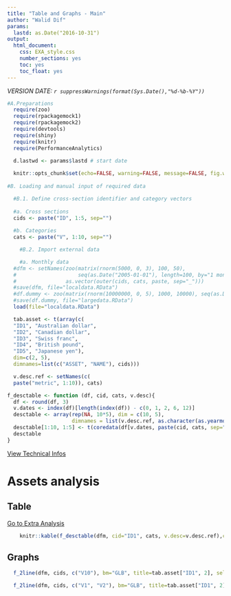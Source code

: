 ```yaml
---
title: "Table and Graphs - Main"
author: "Walid Dif"
params:
  lastd: as.Date("2016-10-31")
output:
  html_document:
    css: EXA_style.css
    number_sections: yes
    toc: yes
    toc_float: yes
---
```

*VERSION DATE: `r suppressWarnings(format(Sys.Date(),"%d-%b-%Y"))`*  

```r
#A.Preparations
  require(zoo)
  require(rpackagemock1)
  require(rpackagemock2)
  require(devtools)
  require(shiny)
  require(knitr)
  require(PerformanceAnalytics)

  d.lastwd <- params$lastd # start date
  
  knitr::opts_chunk$set(echo=FALSE, warning=FALSE, message=FALSE, fig.width=10, fig.height=7, results='asis') # assign global chunk options
  
#B. Loading and manual input of required data

  #B.1. Define cross-section identifier and category vectors
  
  #a. Cross sections
  cids <- paste("ID", 1:5, sep="")
  
  #b. Categories
  cats <- paste("V", 1:10, sep="")

	#B.2. Import external data

	#a. Monthly data
  #dfm <- setNames(zoo(matrix(rnorm(5000, 0, 3), 100, 50),
  #                    seq(as.Date("2005-01-01"), length=100, by="1 month") - 1),
  #                as.vector(outer(cids, cats, paste, sep="_")))
  #save(dfm, file="localdata.RData")
  #df.dummy <- zoo(matrix(rnorm(10000000, 0, 5), 1000, 10000), seq(as.Date("1981-01-01"), length=1000, by="1 month") - 1)
  #save(df.dummy, file="largedata.RData")
  load(file="localdata.RData")
```

```r
  tab.asset <- t(array(c(
  "ID1", "Australian dollar",
  "ID2", "Canadian dollar",
  "ID3", "Swiss franc",
  "ID4", "British pound",
  "ID5", "Japanese yen"),
  dim=c(2, 5),
  dimnames=list(c("ASSET", "NAME"), cids)))

  v.desc.ref <- setNames(c(
  paste("metric", 1:10)), cats)
```

```r
f_desctable <- function (df, cid, cats, v.desc){
  df <- round(df, 3)
  v.dates <- index(df)[length(index(df)) - c(0, 1, 2, 6, 12)]
  desctable <- array(rep(NA, 10*5), dim = c(10, 5),
                     dimnames = list(v.desc.ref, as.character(as.yearmon(rev(v.dates)))))
  desctable[1:10, 1:5] <- t(coredata(df[v.dates, paste(cid, cats, sep="_")]))
  desctable
}
```

[View Technical Infos](techinfo.html)

# Assets analysis

## Table

[Go to Extra Analysis](extraanlaysis.html)

```r
    knitr::kable(f_desctable(dfm, cid="ID1", cats, v.desc=v.desc.ref),caption = NULL, table.attr = "class=\"flat-table\"")
```

## Graphs

```r
  f_2line(dfm, cids, c("V10"), bm="GLB", title=tab.asset["ID1", 2], selout="ID1")
```

```r
  f_2line(dfm, cids, c("V1", "V2"), bm="GLB", title=tab.asset["ID1", 2], selout="ID1")
```
